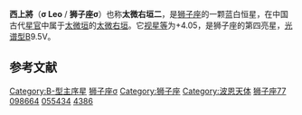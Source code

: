 {{Starbox begin
| name=西上將
}}
{{Starbox observe
| epoch=J2000
| ra={{RA|11|21|08.1943}}<ref name=aaa323_L49/>
| dec={{DEC|+06|01|45.558}}<ref name=aaa323_L49/>
| appmag_v=4.046<ref name=Cousins1984/>
| constell=[[狮子座|狮子座]]
}}
{{Starbox character
| class=B9.5 Vs<ref name=Chini2012/>
| b-v=–0.06<ref name=clpl4/>
| u-b=–0.12<ref name=clpl4/>
| variable=
}}
{{Starbox astrometry
| radial_v=–5.3<ref name=gcsrv53/>
| prop_mo_ra=–91.76<ref name=aaa323_L49/>
| prop_mo_dec=–12.83<ref name=aaa323_L49/>
| parallax=15.24
| p_error=0.81
| parallax_footnote=<ref name=aaa323_L49/>
| absmag_v= −0.10<ref name=Anderson2012/>
}}
{{Starbox detail
| mass=2.76<ref name=David2015/>
| radius=3.3<ref name=mnras385_1_481/>
| luminosity=133<ref name=Anderson2012/>
| temperature=10,250<ref name=mnras385_1_481/>
| metal_fe=+0.0<ref name=mnras385_1_481/>
| rotation=
| rotational_velocity=70<ref name=csrv/>
| gravity={{Val|3.83|0.03}}<ref name=aj129_3_1642/>
| age_myr=293<ref name=David2015/>
}}
{{Starbox catalog
| names = {{odlist | B=σ Leo | F=77 Leo | BD=−06° 2437 | FK5=427 | HD=98664 | HIP=55434 | HR=4386 | SAO=118804 | GC=| LHS=}}<ref name=simbad>{{cite web | title=sig Leo -- Star | work=SIMBAD | publisher=Centre de Données astronomiques de Strasbourg | url=http://simbad.u-strasbg.fr/simbad/sim-basic?Ident=Sigma+Leonis | accessdate=2010-06-23 | archive-date=2016-03-04 | archive-url=https://web.archive.org/web/20160304030840/http://simbad.u-strasbg.fr/simbad/sim-basic?Ident=Sigma+Leonis | dead-url=no }}</ref>
}}
{{Starbox reference
|Simbad=sig+Leo
}}
{{Starbox end}}

'''西上將'''（'''σ Leo''' / '''狮子座σ'''）也称'''太微右垣二'''，是[[狮子座|狮子座]]的一颗蓝白恒星，在中国古代[[星官|星官]]中属于[[太微垣|太微垣]]的[[:Category:太微右垣|太微右垣]]。它[[视星等|视星等]]为+4.05，是狮子座的第四亮星，[[恒星分类|光谱型]]B9.5V。

==参考文献==
{{reflist|refs=

<ref name=aaa323_L49>{{cite journal | author=Perryman, M. A. C. |display-authors=etal  | title=The HIPPARCOS Catalogue | journal=Astronomy & Astrophysics | volume=323 | pages=L49–L52 |date=April 1997 | bibcode=1997A&A...323L..49P }}</ref>

<ref name=Cousins1984>{{citation
 | title=Standardisation of broad band photometry of equatorial standards
 | journal=South Africa Astronomical Observatory Circular
 | volume=8 | pages=59−67 | year=1984
 | bibcode=1984SAAOC...8...59C | postscript=.
 | last1=Cousins | first1=A. W. J. }}</ref>

<ref name=Chini2012>{{citation
 | title=spectroscopic survey on the multiplicity of high-mass stars
 | display-authors=1 | last1=Chini | first1=R.
 | last2=Hoffmeister | first2=V. H. | last3=Nasseri | first3=A.
 | last4=Stahl | first4=O. | last5=Zinnecker | first5=H.
 | journal=Monthly Notices of the Royal Astronomical Society
 | volume=424 | issue=3 | pages=1925−1929 | date=August 2012
 | doi=10.1111/j.1365-2966.2012.21317.x | bibcode=2012MNRAS.424.1925C | arxiv=1205.5238}}</ref>

<ref name=Anderson2012>{{citation
 | title=XHIP: An extended hipparcos compilation
 | last1=Anderson | first1=E. | last2=Francis | first2=Ch.
 | journal=Astronomy Letters
 | volume=38 | issue=5 | pages=331 | year=2012
 | bibcode=2012AstL...38..331A | doi=10.1134/S1063773712050015
 | arxiv=1108.4971 | postscript=. }}</ref>

<ref name=David2015>{{citation
 | title=The Ages of Early-Type Stars: Strömgren Photometric Methods Calibrated, Validated, Tested, and Applied to Hosts and Prospective Hosts of Directly Imaged Exoplanets
 | last1=David | first1=Trevor J. | last2=Hillenbrand | first2=Lynne A.
 | journal=The Astrophysical Journal
 | volume=804 | issue=2 | pages=146 | year=2015
 | bibcode=2015ApJ...804..146D | doi=10.1088/0004-637X/804/2/146
 | arxiv=1501.03154 | postscript=. }}</ref>

<ref name=gcsrv53>{{cite book | last=Wilson | first=Ralph Elmer | date=1953 | title=General Catalogue of Stellar Radial Velocities | publisher=Carnegie Institution of Washington | location=Washington | bibcode=1953GCRV..C......0W }}</ref>

<ref name=clpl4>{{cite journal | author=Johnson, H. L.| author2=Iriarte, B.| author3=Mitchell, R. I.| author4=Wisniewskj, W. Z. | title=UBVRIJKL photometry of the bright stars | journal=Communications of the Lunar and Planetary Laboratory | volume=4 | issue=99 | date=1966 | bibcode=1966CoLPL...4...99J }}</ref>

<ref name=csrv>{{cite journal | author=Bernacca, P. L.| author2=Perinotto, M. | title=A catalogue of stellar rotational velocities | journal=Contributi Osservatorio Astronomico di Padova in Asiago | volume=239 | issue=1 | date=1970 | bibcode=1970CoAsi.239....1B }}</ref>

<ref name=mnras385_1_481>{{cite journal | author=Lipski, Ł.| author2=Stȩpień, K. | title=Effective temperatures of magnetic chemically peculiar stars from full spectral energy distributions | journal=[[Monthly_Notices_of_the_Royal_Astronomical_Society|Monthly Notices of the Royal Astronomical Society]] | volume=385 | issue=1 | pages=481–492 |date=March 2008 | doi=10.1111/j.1365-2966.2008.12856.x | bibcode=2008MNRAS.385..481L |arxiv = 0712.3664 }}</ref>

<ref name=aj129_3_1642>{{citation | last1=Fitzpatrick | first1=E. L. | last2=Massa | first2=D. | title=Determining the Physical Properties of the B Stars. II. Calibration of Synthetic Photometry | journal=The Astronomical Journal | volume=129 | issue=3 | pages=1642–1662 |date=March 2005 | doi=10.1086/427855 | bibcode=2005AJ....129.1642F |arxiv = astro-ph/0412542 }}</ref>

}}

{{Stars of Leo}}

[[Category:B-型主序星|Category:B-型主序星]]
[[Category:拜耳天体|狮子座σ]]
[[Category:狮子座|Category:狮子座]]
[[Category:波恩天体|Category:波恩天体]]
[[Category:佛氏天体|狮子座77]]
[[Category:HD和HDE天体|098664]]
[[Category:HIP天体|055434]]
[[Category:HR天体|4386]]
